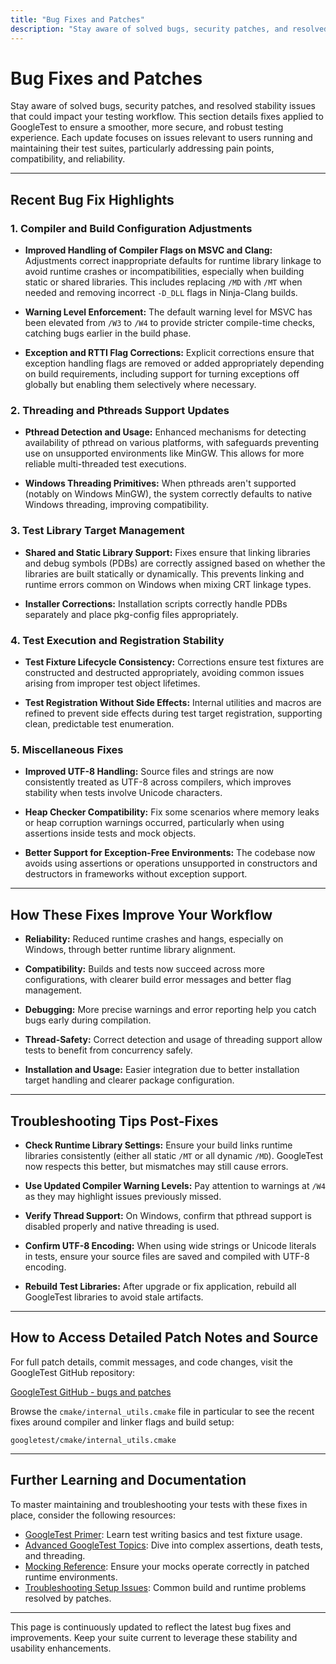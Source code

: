 ```yaml
---
title: "Bug Fixes and Patches"
description: "Stay aware of solved bugs, security patches, and resolved stability issues that could impact your testing workflow. This page captures each fix’s impact and affected areas."
---
```


# Bug Fixes and Patches

Stay aware of solved bugs, security patches, and resolved stability issues that could impact your testing workflow. This section details fixes applied to GoogleTest to ensure a smoother, more secure, and robust testing experience. Each update focuses on issues relevant to users running and maintaining their test suites, particularly addressing pain points, compatibility, and reliability.

---

## Recent Bug Fix Highlights

### 1. Compiler and Build Configuration Adjustments

- **Improved Handling of Compiler Flags on MSVC and Clang:** Adjustments correct inappropriate defaults for runtime library linkage to avoid runtime crashes or incompatibilities, especially when building static or shared libraries. This includes replacing `/MD` with `/MT` when needed and removing incorrect `-D_DLL` flags in Ninja-Clang builds.

- **Warning Level Enforcement:** The default warning level for MSVC has been elevated from `/W3` to `/W4` to provide stricter compile-time checks, catching bugs earlier in the build phase.

- **Exception and RTTI Flag Corrections:** Explicit corrections ensure that exception handling flags are removed or added appropriately depending on build requirements, including support for turning exceptions off globally but enabling them selectively where necessary.

### 2. Threading and Pthreads Support Updates

- **Pthread Detection and Usage:** Enhanced mechanisms for detecting availability of pthread on various platforms, with safeguards preventing use on unsupported environments like MinGW. This allows for more reliable multi-threaded test executions.

- **Windows Threading Primitives:** When pthreads aren't supported (notably on Windows MinGW), the system correctly defaults to native Windows threading, improving compatibility.

### 3. Test Library Target Management

- **Shared and Static Library Support:** Fixes ensure that linking libraries and debug symbols (PDBs) are correctly assigned based on whether the libraries are built statically or dynamically. This prevents linking and runtime errors common on Windows when mixing CRT linkage types.

- **Installer Corrections:** Installation scripts correctly handle PDBs separately and place pkg-config files appropriately.

### 4. Test Execution and Registration Stability

- **Test Fixture Lifecycle Consistency:** Corrections ensure test fixtures are constructed and destructed appropriately, avoiding common issues arising from improper test object lifetimes.

- **Test Registration Without Side Effects:** Internal utilities and macros are refined to prevent side effects during test target registration, supporting clean, predictable test enumeration.

### 5. Miscellaneous Fixes

- **Improved UTF-8 Handling:** Source files and strings are now consistently treated as UTF-8 across compilers, which improves stability when tests involve Unicode characters.

- **Heap Checker Compatibility:** Fix some scenarios where memory leaks or heap corruption warnings occurred, particularly when using assertions inside tests and mock objects.

- **Better Support for Exception-Free Environments:** The codebase now avoids using assertions or operations unsupported in constructors and destructors in frameworks without exception support.

---

## How These Fixes Improve Your Workflow

- **Reliability:** Reduced runtime crashes and hangs, especially on Windows, through better runtime library alignment.

- **Compatibility:** Builds and tests now succeed across more configurations, with clearer build error messages and better flag management.

- **Debugging:** More precise warnings and error reporting help you catch bugs early during compilation.

- **Thread-Safety:** Correct detection and usage of threading support allow tests to benefit from concurrency safely.

- **Installation and Usage:** Easier integration due to better installation target handling and clearer package configuration.

---

## Troubleshooting Tips Post-Fixes

- **Check Runtime Library Settings:** Ensure your build links runtime libraries consistently (either all static `/MT` or all dynamic `/MD`). GoogleTest now respects this better, but mismatches may still cause errors.

- **Use Updated Compiler Warning Levels:** Pay attention to warnings at `/W4` as they may highlight issues previously missed.

- **Verify Thread Support:** On Windows, confirm that pthread support is disabled properly and native threading is used.

- **Confirm UTF-8 Encoding:** When using wide strings or Unicode literals in tests, ensure your source files are saved and compiled with UTF-8 encoding.

- **Rebuild Test Libraries:** After upgrade or fix application, rebuild all GoogleTest libraries to avoid stale artifacts.

---

## How to Access Detailed Patch Notes and Source

For full patch details, commit messages, and code changes, visit the GoogleTest GitHub repository:

[GoogleTest GitHub - bugs and patches](https://github.com/google/googletest/commits/main)

Browse the `cmake/internal_utils.cmake` file in particular to see the recent fixes around compiler and linker flags and build setup:

`googletest/cmake/internal_utils.cmake`

---

## Further Learning and Documentation

To master maintaining and troubleshooting your tests with these fixes in place, consider the following resources:

- [GoogleTest Primer](guides/getting-started/primer.md): Learn test writing basics and test fixture usage.
- [Advanced GoogleTest Topics](docs/advanced.md): Dive into complex assertions, death tests, and threading.
- [Mocking Reference](api-reference/mocking-framework/defining-mock-objects.md): Ensure your mocks operate correctly in patched runtime environments.
- [Troubleshooting Setup Issues](getting-started/first-run-configuration-troubleshooting/troubleshooting-common-setup-issues.md): Common build and runtime problems resolved by patches.

---

This page is continuously updated to reflect the latest bug fixes and improvements. Keep your suite current to leverage these stability and usability enhancements.
